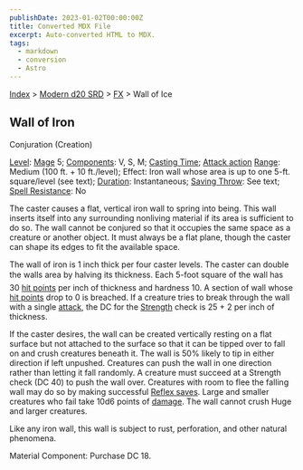 ```yaml
---
publishDate: 2023-01-02T00:00:00Z
title: Converted MDX File
excerpt: Auto-converted HTML to MDX.
tags:
  - markdown
  - conversion
  - Astro
---
```






[Index](-index) > [Modern d20 SRD](modern-d20-srd-index) > [FX](modern-d20-srd-fx-index) > Wall of Ice




## Wall of Iron


Conjuration (Creation)


[Level](modern-d20-srd-fx-level): [Mage](modern-d20-srd-classes-advanced-mage) 5; [Components](modern-d20-srd-fx-components): V, S, M; [Casting Time](modern-d20-srd-fx-casting-time); [Attack action](modern-d20-srd-combat-attack-actions) [Range](modern-d20-srd-fx-range): Medium (100 ft. + 10 ft./level); Effect: Iron wall whose area is up to one 5-ft. square/level (see text); [Duration](modern-d20-srd-fx-duration):  Instantaneous; [Saving Throw](modern-d20-srd-basics-saving-throws): See text; [Spell Resistance](modern-d20-srd-special-abilities-spell-resistance): No



The caster causes a flat, vertical iron wall to spring into being. This wall inserts itself into any surrounding nonliving material if its area is sufficient to do so. The wall cannot be conjured so that it occupies the same space as a creature or another object. It must always be a flat plane, though the caster can shape its edges to fit the available space.



The wall of iron is 1 inch thick per four caster levels. The caster can double the walls area by halving its thickness. Each 5-foot square of the wall has 30 [hit
points](modern-d20-srd-combat-hit-points) per inch of thickness and hardness 10. A section of wall whose [hit
points](modern-d20-srd-combat-hit-points) drop to 0 is breached. If a creature tries to break through the wall with a single [attack](modern-d20-srd-combat-attack-roll), the DC for the [Strength](modern-d20-srd-basics-saving-throws) check is 25 + 2 per inch of thickness.



If the caster desires, the wall can be created vertically resting on a flat surface but not attached to the surface so that it can be tipped over to fall on and crush creatures beneath it. The wall is 50% likely to tip in either direction if left unpushed. Creatures can push the wall in one direction rather than letting it fall randomly. A creature must succeed at a Strength check (DC 40) to push the wall over. Creatures with room to flee the falling wall may do so by making successful [Reflex
saves](modern-d20-srd-basics-saving-throws). Large and smaller creatures who fail take 10d6 points of [damage](modern-d20-srd-combat-damage). The wall cannot crush Huge and larger creatures.



Like any iron wall, this wall is subject to rust, perforation, and other natural phenomena.


Material Component: Purchase DC 18.




